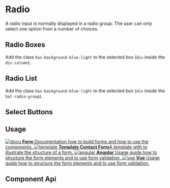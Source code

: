 
# Radio

A radio input is normally displayed in a radio group. The user can only select one option from a number of choices.

<Canvas>
  <Story id="components-form-radio--radio-group" />
</Canvas>

## Radio Boxes

Add the class `has-background-blue-light` to the selected box (`div` inside the `div.column`).

<Canvas>
  <Story id="components-form-radio--radio-boxes" />
</Canvas>

## Radio List

Add the class `has-background-blue-light` to the selected box (`div` inside the `bal-radio-group`).

<Canvas>
  <Story id="components-form-radio--radio-list" />
</Canvas>

## Select Buttons

<Canvas>
  <Story id="components-form-radio--select-button" />
</Canvas>

## Usage


<div className="link-list">
  <a className="link-item" href="?path=/docs/design-form--page">
    <img src={IconDocument} alt="docu" />
    <span>
      <strong>Form</strong>
      Documentation how to build forms and how to use the components.
    </span>
  </a>
  <a className="link-item" href="?path=/story/design-common-templates--contact-form">
    <img src={IconAccount} alt="template" />
    <span>
      <strong>Template Contact Form</strong>A template with to illustrate the structure of a form.
    </span>
  </a>
  <a className="link-item" href="?path=/docs/getting-started-angular-usage-of-form-validation--page">
    <img src={AngularLogo} alt="angular" />
    <span>
      <strong>Angular</strong>
      Usage guide how to structure the form elements and to use form validation.
    </span>
  </a>
  <a className="link-item" href="?path=/docs/getting-started-vue-usage-of-form-validation--page">
    <img src={VueLogo} alt="vue" />
    <span>
      <strong>Vue</strong>
      Usage guide how to structure the form elements and to use form validation.
    </span>
  </a>
</div>

## Component Api


<Description markdown={radioGroup} />
<Description markdown={readme} />

<br />


<Description markdown={testing} />

<bal-doc-github link="/components/form/bal-radio/stories/bal-radio.docs.mdx"></bal-doc-github>
